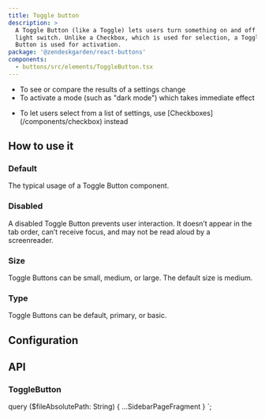 ```yaml
---
title: Toggle button
description: >
  A Toggle Button (like a Toggle) lets users turn something on and off like a
  light switch. Unlike a Checkbox, which is used for selection, a Toggle
  Button is used for activation.
package: '@zendeskgarden/react-buttons'
components:
  - buttons/src/elements/ToggleButton.tsx
---
```


<Usage>
  <Use>
    <ul>
      <li>To see or compare the results of a settings change</li>
      <li>To activate a mode (such as "dark mode") which takes immediate effect</li>
    </ul>
  </Use>
  <Misuse>
    <ul>
      <li>
        <Markdown>
          To let users select from a list of settings, use [Checkboxes](/components/checkbox)
          instead
        </Markdown>
      </li>
    </ul>
  </Misuse>
</Usage>

## How to use it

### Default

The typical usage of a Toggle Button component.


<CodeExample code={ToggleButtonDefaultCode}>
  <ToggleButtonDefault />
</CodeExample>

### Disabled

A disabled Toggle Button prevents user interaction. It doesn’t appear in the
tab order, can’t receive focus, and may not be read aloud by a screenreader.


<CodeExample code={ToggleButtonDisabledCode}>
  <ToggleButtonDisabled />
</CodeExample>

### Size

Toggle Buttons can be small, medium, or large. The default size is medium.


<CodeExample code={ToggleButtonSizesCode}>
  <ToggleButtonSizes />
</CodeExample>

### Type

Toggle Buttons can be default, primary, or basic.


<CodeExample code={ToggleButtonTypesCode}>
  <ToggleButtonTypes />
</CodeExample>

## Configuration

<Configuration reactPackage={props.data.mdx.package} components={props.data.mdx.components} />

## API

### ToggleButton

<Component components={props.data.mdx.components} componentName="toggleButton" />

<PropSheet components={props.data.mdx.components} componentName="toggleButton" />


  query ($fileAbsolutePath: String) {
    ...SidebarPageFragment
  }
`;

